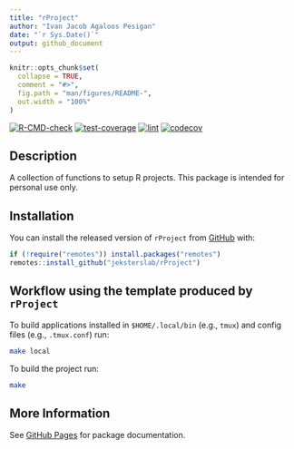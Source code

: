 ```yaml
---
title: "rProject"
author: "Ivan Jacob Agaloos Pesigan"
date: "`r Sys.Date()`"
output: github_document
---
```


<!-- README.md is generated from README.Rmd. Please edit that file -->

```r
knitr::opts_chunk$set(
  collapse = TRUE,
  comment = "#>",
  fig.path = "man/figures/README-",
  out.width = "100%"
)
```

<!-- badges: start -->
[![R-CMD-check](https://github.com/jeksterslab/rProject/workflows/R-CMD-check/badge.svg)](https://github.com/jeksterslab/rProject/actions)
[![test-coverage](https://github.com/jeksterslab/rProject/actions/workflows/test-coverage.yaml/badge.svg)](https://github.com/jeksterslab/rProject/actions/workflows/test-coverage.yaml)
[![lint](https://github.com/jeksterslab/rProject/actions/workflows/lint.yaml/badge.svg)](https://github.com/jeksterslab/rProject/actions/workflows/lint.yaml)
[![codecov](https://codecov.io/gh/jeksterslab/rProject/branch/main/graph/badge.svg)](https://codecov.io/gh/jeksterslab/rProject)
<!-- badges: end -->

## Description

A collection of functions to setup R projects.
This package is intended for personal use only.

## Installation

You can install the released version of
`rProject`
from
[GitHub](https://github.com/jeksterslab/rProject) with:

```r
if (!require("remotes")) install.packages("remotes")
remotes::install_github("jeksterslab/rProject")
```

## Workflow using the template produced by `rProject`

To build applications installed in `$HOME/.local/bin` (e.g., `tmux`)
and config files (e.g., `.tmux.conf`) run:

```bash
make local
```

To build the project run:

```bash
make
```

## More Information

See
[GitHub Pages](https://jeksterslab.github.io/rProject/index.html)
for package documentation.
